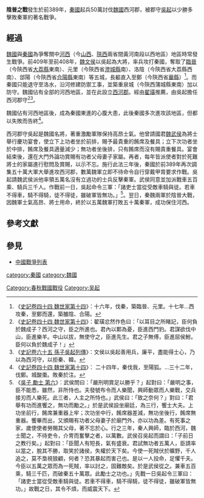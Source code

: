 {{Infobox Military Conflict
|conflict=陰晉之戰
|partof=
|date=前389年
|place=陰晉（今[[陝西省|陝西省]][[華陰市|華陰市]]）
|result=秦軍毀滅性慘敗，魏國成功保衛河西。
|combatant1=[[秦國|秦國]]
|combatant2=[[魏國|魏國]]
|commander1=[[秦惠公_(戰國)|秦惠公]]
|commander2=[[吳起|吳起]]
|strength1=500,000
|strength2=50,000<br>500乘戰車<br>3,000騎兵
|casualties1=不詳，但確定具有毀滅性。
|casualties2=不詳
}}

'''陰晉之戰'''發生於前389年，[[秦國|秦國]]起兵50萬討伐[[魏國|魏國]]西河郡，被郡守[[吳起|吳起]]以少勝多擊敗秦軍的著名戰爭。

== 經過 ==
[[魏國|魏國]]與[[秦國|秦國]]為爭奪關中[[河西|河西]]（今[[山西省|山西]]、[[陝西省|陝西]]兩省間黃河南段以西地區）地區時常發生戰爭。前409年至前408年，[[魏文侯|魏文侯]]以吳起為大將，率兵攻打秦國，奪取了[[臨晉|臨晉]]（今陝西省[[大荔縣|大荔縣]]東南）、元里（今陝西省[[澄城縣|澄城縣]]南）、洛陰（今陝西省大荔縣西南）、郃陽（今陝西省[[合陽縣|合陽縣]]東南）等五城，長軀直入至鄭（今陝西省[[華縣|華縣]]）<ref>《[[s:史記/卷044|史記卷四十四 魏世家第十四]]》：十六年，伐秦，築臨晉、元里。十七年...西攻秦，至鄭而還，築雒陰、合陽。</ref>。而秦國只能退守至洛水，沿河修建防禦工事，並築重泉城（今陝西蒲城縣東南）加以防守。魏國佔有全部的河西地區，並在此設立[[西河郡|西河郡]]。經由[[翟璜|翟璜]]推薦，由吳起擔任西河郡守<ref>《[[s:史記/卷044|史記卷四十四 魏世家第十四]]》：翟璜忿然作色曰：「以耳目之所睹記，臣何負於魏成子？西河之守，臣之所進也。君內以鄴為憂，臣進西門豹。君謀欲伐中山，臣進樂羊。中山以拔，無使守之，臣進先生。君之子無傅，臣進屈侯鮒。臣何以負於魏成子！」</ref><ref>《[[s:史記/卷065|史記卷六十五 孫子吳起列傳]]》：文侯以吳起善用兵，廉平，盡能得士心，乃以為西河守，以拒秦、韓。</ref>。

魏國佔有河西地區後，成為秦國東進的心腹大患，此後秦國多次進攻該地區，但都以失敗而告終<ref>《[[s:史記/卷044|史記卷四十四 魏世家第十四]]》： 二十四年，秦伐我，至陽狐。...三十二年，伐鄭。城酸棗。敗秦於注。</ref>。

西河郡守吳起是魏國名將，著重激勵軍隊保持高昂士氣。他曾請國君[[魏武侯|魏武侯]]為將士舉行慶功宴會，使立下上功者坐於前排，賜予最貴重的餚席及餐具；立下次功者坐於中排，餚席及餐具適量減少；無功者坐後排，只有餚席而沒有賜貴重餐具。宴會結束後，還在大門外論功賞賜有功者父母妻子家屬。再者，每年皆派使者對於死難將士的家屬進行慰問及賞賜，以示不忘。施行此法三年後，秦國於前389年再次調集五十萬大軍大舉進攻西河郡，數萬魏軍立即不待命令自行穿戴甲胄要求作戰。吳起請魏武侯派他率領五萬名沒有立過功的士兵反擊秦軍。武侯同意並加派戰車五百乘、騎兵三千人。作戰前一日，吳起命令三軍：「諸吏士當從受敵車騎與徒。若車不得車，騎不得騎，徒不得徒，雖破軍皆無功。」<ref>《[[s:吳子|吳子 勵士 第六]]》：武侯問曰：「嚴刑明賞足以勝乎？」起對曰：「嚴明之事，臣不能悉，雖然，非所恃也。夫發號布令而人樂聞，興師動眾而人樂戰，交兵接刃而人樂死。此三者，人主之所恃也。」武侯曰：「致之奈何？」對曰：「君舉有功而進饗之，無功而勵之。」於是武侯設坐廟廷，為三行，饗士大夫。上功坐前行，餚席兼重器上牢；次功坐中行，餚席器差減，無功坐後行，餚席無重器。饗畢而出，又頒賜有功者父母妻子於廟門外，亦以功為差。有死事之家，歲使使者勞賜其父母，著不忘於心。行之三年，秦人興師，臨於西河，魏士聞之，不待吏令，介冑而奮擊之者，以萬數。武侯召吳起而謂曰：「子前日之教行矣。」起對曰：「臣聞人有短長，氣有盛衰。君試無功者五萬人，臣請率以當之，脫其不勝，取笑於諸侯，失權於天下矣。今使一死賊伏於曠野，千人追之，莫不梟視狼顧，何者？恐其暴起而害己也。是以一人投命，足懼千夫。今臣以五萬之眾而為一死賊，率以討之，固難敵矣。於是武侯從之。兼車五百乘，騎三千匹，而破秦五十萬眾。此勵士之功也。」先戰一日吳起令三軍曰：「諸吏士當從受敵車騎與徒。若車不得車，騎不得騎，徒不得徒，雖破軍皆無功。」故戰之日，其令不煩，而威震天下。</ref>。翌日，秦魏兩軍於陰晉大戰，因魏軍士氣高昂、將士用命，終於以五萬魏軍打敗五十萬秦軍，成功保住河西。

== 參考文獻==
{{reflist}}

==參見==
*[[中國戰爭列表|中國戰爭列表]]

{{戰國歷史事件}}

[[category:秦國|category:秦國]]
[[category:魏國|category:魏國]]
[[Category:春秋戰國戰役|Category:春秋戰國戰役]]
[[Category:吴起|Category:吴起]]